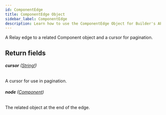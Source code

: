 ```yaml
---
id: ComponentEdge
title: ComponentEdge Object
sidebar_label: ComponentEdge
description: Learn how to use the ComponentEdge Object for Builder's API.
---
```


A Relay edge to a related Component object and a cursor for pagination.

## Return fields

###### <b>cursor</b> ([String!](/self-managed/composer/builder/api/schema/scalar/String.mdx))

A cursor for use in pagination.

###### <b>node</b> ([Component](/self-managed/composer/builder/api/schema/object/Component.mdx))

The related object at the end of the edge.

